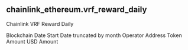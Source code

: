 ## chainlink_ethereum.vrf_reward_daily 
Chainlink VRF Reward Daily


<ParamField path="blockchain">
Blockchain
</ParamField>
<ParamField path="date_start">
Date Start
</ParamField>
<ParamField path="date_month">
Date truncated by month
</ParamField>
<ParamField path="operator_address">
Operator Address
</ParamField>
<ParamField path="token_amount">
Token Amount
</ParamField>
<ParamField path="usd_amount">
USD Amount
</ParamField>
